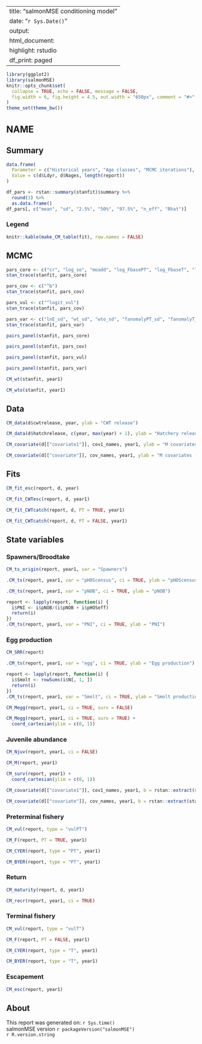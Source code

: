 
---
title: "salmonMSE conditioning model"
date: "`r Sys.Date()`"
output:
  html_document:
    highlight: rstudio
    df_print: paged
---

<style type="text/css">
h1 { /* Header 1 */
  font-size: 24px;
}
</style>

```r
library(ggplot2)
library(salmonMSE)
knitr::opts_chunk$set(
  collapse = TRUE, echo = FALSE, message = FALSE,
  fig.width = 6, fig.height = 4.5, out.width = "650px", comment = "#>"
)
theme_set(theme_bw())
```

# NAME {.tabset}

## Summary

```r
data.frame(
  Parameter = c("Historical years", "Age classes", "MCMC iterations"),
  Value = c(d$Ldyr, d$Nages, length(report))
)
```

```r
df_pars <- rstan::summary(stanfit)$summary %>%
  round(3) %>%
  as.data.frame()
df_pars[, c("mean", "sd", "2.5%", "50%", "97.5%", "n_eff", "Rhat")]
```

### Legend

```r
knitr::kable(make_CM_table(fit), row.names = FALSE)
```

## MCMC

```r
pars_core <- c("cr", "log_so", "moadd", "log_FbasePT", "log_FbaseT", "lp")
stan_trace(stanfit, pars_core)
```

```r
pars_cov <- c("^b")
stan_trace(stanfit, pars_cov)
```

```r
pars_vul <- c("^logit_vul")
stan_trace(stanfit, pars_cov)
```

```r
pars_var <- c("lnE_sd", "wt_sd", "wto_sd", "fanomalyPT_sd", "fanomalyT_sd", "sd_matt")
stan_trace(stanfit, pars_var)
```

```r
pairs_panel(stanfit, pars_core)
```

```r
pairs_panel(stanfit, pars_cov)
```

```r
pairs_panel(stanfit, pars_vul)
```

```r
pairs_panel(stanfit, pars_var)
```

```r
CM_wt(stanfit, year1)
```

```r
CM_wto(stanfit, year1)
```

## Data

```r
CM_data(d$cwtrelease, year, ylab = "CWT release")
```

```r
CM_data(d$hatchrelease, c(year, max(year) + 1), ylab = "Hatchery release")
```

```r
CM_covariate(d[["covariate1"]], cov1_names, year1, ylab = "M covariates (age 1)")
```

```r
CM_covariate(d[["covariate"]], cov_names, year1, ylab = "M covariates (age 2+)")
```

## Fits

```r
CM_fit_esc(report, d, year)
```

```r
CM_fit_CWTesc(report, d, year1)
```

```r
CM_fit_CWTcatch(report, d, PT = TRUE, year1)
```

```r
CM_fit_CWTcatch(report, d, PT = FALSE, year1)
```

## State variables {.tabset}

### Spawners/Broodtake

```r
CM_ts_origin(report, year1, var = "Spawners")
```

```r
.CM_ts(report, year1, var = "pHOScensus", ci = TRUE, ylab = "pHOScensus")
```

```r
.CM_ts(report, year1, var = "pNOB", ci = TRUE, ylab = "pNOB")
```

```r
report <- lapply(report, function(i) {
  i$PNI <- i$pNOB/(i$pNOB + i$pHOSeff)
  return(i)
})
.CM_ts(report, year1, var = "PNI", ci = TRUE, ylab = "PNI")
```

### Egg production

```r
CM_SRR(report)
```

```r
.CM_ts(report, year1, var = "egg", ci = TRUE, ylab = "Egg production")
```

```r
report <- lapply(report, function(i) {
  i$Smolt <- rowSums(i$N[, 1, ])
  return(i)
})
.CM_ts(report, year1, var = "Smolt", ci = TRUE, ylab = "Smolt production")
```

```r
CM_Megg(report, year1, ci = TRUE, surv = FALSE)
```

```r
CM_Megg(report, year1, ci = TRUE, surv = TRUE) +
  coord_cartesian(ylim = c(0, 1))
```

### Juvenile abundance

```r
CM_Njuv(report, year1, ci = FALSE)
```

```r
CM_M(report, year1)
```

```r
CM_surv(report, year1) +
  coord_cartesian(ylim = c(0, 1))
```

```r
CM_covariate(d[["covariate1"]], cov1_names, year1, b = rstan::extract(stanfit, "b1")[["b1"]], ylab = "Natural mortality (age 1)")
```

```r
CM_covariate(d[["covariate"]], cov_names, year1, b = rstan::extract(stanfit, "b")[["b"]], ylab = "Natural mortality (age 2+)")
```

### Preterminal fishery

```r
CM_vul(report, type = "vulPT")
```

```r
CM_F(report, PT = TRUE, year1)
```

```r
CM_CYER(report, type = "PT", year1)
```

```r
CM_BYER(report, type = "PT", year1)
```

### Return

```r
CM_maturity(report, d, year1)
```

```r
CM_recr(report, year1, ci = TRUE)
```

### Terminal fishery

```r
CM_vul(report, type = "vulT")
```

```r
CM_F(report, PT = FALSE, year1)
```

```r
CM_CYER(report, type = "T", year1)
```

```r
CM_BYER(report, type = "T", year1)
```

### Escapement

```r
CM_esc(report, year1)
```

## About

This report was generated on: `r Sys.time()`<br />
salmonMSE version `r packageVersion("salmonMSE")`<br />
`r R.version.string`
